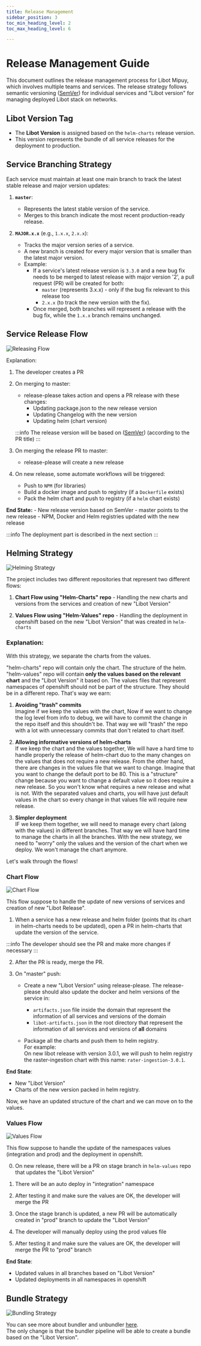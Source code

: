 ```yaml
---
title: Release Management
sidebar_position: 3
toc_min_heading_level: 2
toc_max_heading_level: 6

---
```



# Release Management Guide

This document outlines the release management process for Libot Mipuy, which involves multiple teams and services. 
The release strategy follows semantic versioning ([SemVer](https://semver.org/)) for individual services
and "Libot version" for managing deployed Libot stack on networks.

## Libot Version Tag

- The **Libot Version** is assigned based on the `helm-charts` release version.
- This version represents the bundle of all service releases for the deployment to production.

## Service Branching Strategy

Each service must maintain at least one main branch to track the latest stable release and major version updates:

1. **`master`**:
   - Represents the latest stable version of the service.
   - Merges to this branch indicate the most recent production-ready release.
   
2. **`MAJOR.x.x`** (e.g., `1.x.x`, `2.x.x`):
   - Tracks the major version series of a service.
   - A new branch is created for every major version that is smaller than the latest major version.
   - Example:
     - If a service's latest release version is `3.3.0` and a new bug fix needs to be merged to latest release with major version '2', 
       a pull request (PR) will be created for both:
       - `master` (represents 3.x.x) - only if the bug fix relevant to this release too
       - `2.x.x` (to track the new version with the fix).
     - Once merged, both branches will represent a release with the bug fix, while the `1.x.x` branch remains unchanged.

## Service Release Flow

![Releasing Flow](./img/release-management/release-on-repo.png)

Explanation:

1. The developer creates a PR

2. On merging to master: 
    - release-please takes action and opens a PR release with these changes:
        - Updating package.json to the new release version
        - Updating Changelog with the new version
        - Updating helm (chart version)

    :::info
    The release version will be based on ([SemVer](https://semver.org/)) (according to the PR title)
    :::

3. On merging the release PR to master:
    - release-please will create a new release

4. On new release, some automate workflows will be triggered:
    - Push to `NPM` (for libraries)
    - Build a docker image and push to registry (if a `Dockerfile` exists)
    - Pack the helm chart and push to registry (if a `helm` chart exists)

**End State:**
    - New release version based on SemVer
    - master points to the new release
    - NPM, Docker and Helm registries updated with the new release

:::info
The deployment part is described in the next section
:::

## Helming Strategy

![Helming Strategy](./img/release-management/helm-strategy.png)

The project includes two different repositories that represent two different flows:

1. **Chart Flow using "Helm-Charts" repo** - Handling the new charts and versions from the services and creation of new "Libot Version"

2. **Values Flow using "Helm-Values" repo** - Handling the deployment in openshift based on the new "Libot Version" that was created in `helm-charts`

### Explanation:

With this strategy, we separate the charts from the values.  

"helm-charts" repo will contain only the chart. The structure of the helm.  
"helm-values" repo will contain **only the values based on the relevant chart** and the "Libot Version" it based on.
The values files that represent namespaces of openshift should not be part of the structure. They should be in a different repo.
That's way we earn:  

1. **Avoiding "trash" commits**  
Imagine if we keep the values with the chart, Now if we want to change the log level from info to debug, we will have to commit the change in the repo itself and this shouldn't be. 
That way we will "trash" the repo with a lot with unnecessary commits that don't related to chart itself.

2. **Allowing informative versions of helm-charts**  
If we keep the chart and the values together, We will have a hard time to handle properly the release of helm-chart 
duo to the many changes on the values that does not require a new release.
From the other hand, there are changes in the values file that we want to change. Imagine that you want to change the default port to be 80. 
This is a "structure" change because you want to change a default value so it does require a new release.
So you won't know what requires a new release and what is not.
With the separated values and charts, you will have just default values in the chart so every change in that values file will require new release.

3. **Simpler deployment**  
IF we keep them together, we will need to manage every chart (along with the values) in different branches. 
That way we will have hard time to manage the charts in all the branches.
With the new strategy, we need to "worry" only the values and the version of the chart when we deploy. We won't manage the chart anymore.

Let's walk through the flows!

### Chart Flow

![Chart Flow](./img/release-management/chart-flow.png)

This flow suppose to handle the update of new versions of services and creation of new "Libot Release".

1. When a service has a new release and helm folder (points that its chart in helm-charts needs to be updated), 
open a PR in helm-charts that update the version of the service.

:::info
The developer should see the PR and make more changes if necessary
:::

2. After the PR is ready, merge the PR.

3. On "master" push:
    - Create a new "Libot Version" using release-please. 
    The release-please should also update the docker and helm versions of the service in:
        - `artifacts.json` file inside the domain that represent the information of all services and versions of the domain
        - `libot-artifacts.json` in the root directory that represent the information of all services and versions of **all** domains

    - Package all the charts and push them to helm registry.  
    For example:  
    On new libot release with version 3.0.1, we will push to helm registry the raster-ingestion chart with this name: `rater-ingestion-3.0.1`. 

**End State**:

* New "Libot Version" 
* Charts of the new version packed in helm registry.

Now, we have an updated structure of the chart and we can move on to the values.

### Values Flow

![Values Flow](./img/release-management/values-flow.png)

This flow suppose to handle the update of the namespaces values (integration and prod) and the deployment in openshift.

0. On new release, there will be a PR on stage branch in `helm-values` repo that updates the "Libot Version"

1. There will be an auto deploy in "integration" namespace

2. After testing it and make sure the values are OK, the developer will merge the PR

3. Once the stage branch is updated, a new PR will be automatically created in "prod" branch to update the "Libot Version"

4. The developer will manually deploy using the prod values file

5. After testing it and make sure the values are OK, the developer will merge the PR to "prod" branch

**End State**:

* Updated values in all branches based on "Libot Version"
* Updated deployments in all namespaces in openshift

## Bundle Strategy

![Bundling Strategy](./img/release-management/bundler-strategy.png)

You can see more about bundler and unbundler [here](./bundler-unbundler.mdx).  
The only change is that the bundler pipeline will be able to create a bundle based on the "Libot Version".  
